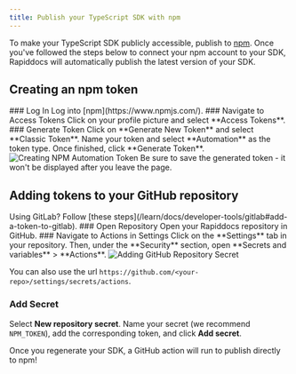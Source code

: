 ```yaml
---
title: Publish your TypeScript SDK with npm
---
```


To make your TypeScript SDK publicly accessible, publish to [npm](https://www.npmjs.com/). Once you've followed the steps below to connect your npm account to your SDK, Rapiddocs will automatically publish the latest version of your SDK.  

## Creating an npm token
<Steps>
### Log In
Log into [npm](https://www.npmjs.com/). 
### Navigate to Access Tokens
Click on your profile picture and select **Access Tokens**. 
### Generate Token
Click on **Generate New Token** and select **Classic Token**. Name your token and select **Automation** as the token type. Once finished, click **Generate Token**.
<Frame>
<img src="npm-automation-token.png" alt="Creating NPM Automation Token" />
</Frame>
<Note title='Save your token'>
Be sure to save the generated token - it won't be displayed after you leave the page. 
</Note>
</Steps>

## Adding tokens to your GitHub repository
<Info>
Using GitLab? Follow [these steps](/learn/docs/developer-tools/gitlab#add-a-token-to-gitlab). 
</Info>
<Steps>
### Open Repository
Open your Rapiddocs repository in GitHub.
### Navigate to Actions in Settings
Click on the **Settings** tab in your repository. Then, under the **Security** section, open **Secrets and variables** > **Actions**. 

<Frame>
<img src="github-secret.png" alt="Adding GitHub Repository Secret" />
</Frame>

You can also use the url `https://github.com/<your-repo>/settings/secrets/actions`.
### Add Secret
Select **New repository secret**. Name your secret (we recommend `NPM_TOKEN`), add the corresponding token, and click **Add secret**. 
</Steps>

Once you regenerate your SDK, a GitHub action will run to publish directly to npm!